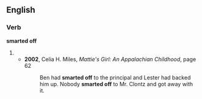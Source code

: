 ==English==
===Verb===
'''smarted off'''
#{{past of|smart off}}
#*'''2002''', Celia H. Miles, ''Mattie's Girl: An Appalachian Childhood'', page 62
#*:Ben had '''smarted off''' to the principal and Lester had backed him up. Nobody '''smarted off''' to Mr. Clontz and got away with it.